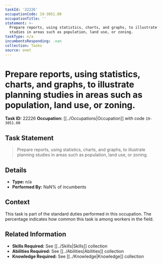 ```yaml
---
taskId: '22226'
occupationCode: 19-3051.00
occupationTitle: ''
statement: >-
  Prepare reports, using statistics, charts, and graphs, to illustrate planning
  studies in areas such as population, land use, or zoning.
taskType: n/a
incumbentsResponding: .nan
collection: Tasks
source: onet
---
```

# Prepare reports, using statistics, charts, and graphs, to illustrate planning studies in areas such as population, land use, or zoning.

**Task ID:** 22226
**Occupation:** [[../Occupations|Occupation]] with code `19-3051.00`

## Task Statement

> Prepare reports, using statistics, charts, and graphs, to illustrate planning studies in areas such as population, land use, or zoning.

## Details

- **Type:** n/a
- **Performed By:** NaN% of incumbents

## Context

This task is part of the standard duties performed in this occupation. The percentage indicates how common this task is among workers in the field.

## Related Information

- **Skills Required:** See [[../Skills|Skills]] collection
- **Abilities Required:** See [[../Abilities|Abilities]] collection
- **Knowledge Required:** See [[../Knowledge|Knowledge]] collection
